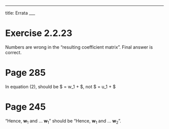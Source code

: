 ___
title: Errata
___

# Exercise 2.2.23

Numbers are wrong in the "resulting coefficient matrix".  Final answer is correct.


# Page 285

In equation (2), should be $\mathbf{w} = w_1 \mathbf{i} + \dots $, not $\mathbf{w} = u_1 \mathbf{i} + \dots $

# Page 245

"Hence, $\mathbf{w}_1$ and ... $\mathbf{w}_1$" should be "Hence, $\mathbf{w}_1$ and ... $\mathbf{w}_2$".


